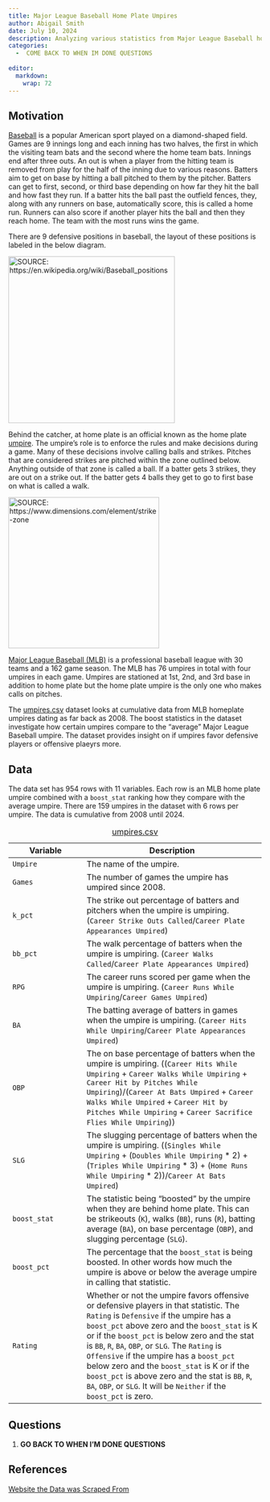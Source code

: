 ```yaml
---
title: Major League Baseball Home Plate Umpires
author: Abigail Smith
date: July 10, 2024
description: Analyzing various statistics from Major League Baseball home plate umpires dating back to 2008.
categories:
  -  COME BACK TO WHEN IM DONE QUESTIONS
  
editor: 
  markdown: 
    wrap: 72
---
```


## Motivation

[Baseball](https://en.wikipedia.org/wiki/Baseball){target="_blank"} is a
popular American sport played on a diamond-shaped field. Games are 9
innings long and each inning has two halves, the first in which the
visiting team bats and the second where the home team bats. Innings end after three outs. An out is when a player from the hitting team is removed from play for the half of the inning due to various reasons. Batters aim to get on base by hitting a ball pitched to them by the pitcher. Batters can get to first, second, or third base depending on how far they hit
the ball and how fast they run. If a batter hits the ball past the
outfield fences, they, along with any runners on base, automatically
score, this is called a home run. Runners can also score if another
player hits the ball and then they reach home. The team with the most
runs wins the game.

There are 9 defensive positions in baseball, the layout of these
positions is labeled in the below diagram.

[![SOURCE:
https://en.wikipedia.org/wiki/Baseball_positions](images/images.png){fig-align="center"
width="331"}](https://en.wikipedia.org/wiki/Baseball_positions)

Behind the catcher, at home plate is an official known as the home plate
[umpire](https://en.wikipedia.org/wiki/Umpire_(baseball)){target="_blank"}. The umpire's role is to enforce the rules and make
decisions during a game. Many of these decisions involve calling balls
and strikes. Pitches that are considered strikes are pitched within the zone outlined below. Anything outside of that zone is called a ball. If a batter gets 3 strikes, they are out on a strike out. If the batter gets 4 balls they get to go to first base on what is called a walk. 

[![SOURCE:
https://www.dimensions.com/element/strike-zone](images/5bd08351ae57fd50e3c91538_Dimensions-Guide-Sports-Baseball-Strike-Zone-Dimensions.svg){fig-align="center"
width="300"}](https://www.dimensions.com/element/strike-zone)

[Major League Baseball (MLB)](https://en.wikipedia.org/wiki/Major_League_Baseball){target="_blank"} is a professional baseball league with 30 teams and a 162 game season. The MLB has 76 umpires in total with four umpires in each game. Umpires are stationed at 1st, 2nd, and 3rd base in addition to home plate but the home plate umpire is the only one who makes calls on pitches. 

The [umpires.csv](umpires.csv){target="_blank"} dataset looks at cumulative data from MLB homeplate umpires dating as far back as 2008. The boost statistics in the dataset investigate how certain umpires compare to the "average" Major League Baseball umpire. The dataset provides insight on if umpires favor defensive players or offensive plaeyrs more. 

## Data

The data set has 954 rows with 11 variables. Each row is an MLB home
plate umpire combined with a `boost_stat` ranking how they compare with
the average umpire. There are 159 umpires in the dataset with 6 rows per
umpire. The data is cumulative from 2008 until 2024.

| Variable     | Description                                                                                                                                                                                                                                                                                                                                                                                                                                                                                                       |
|---------------------|---------------------------------------------------|
| `Umpire`     | The name of the umpire.                                                                                                                                                                                                                                                                                                                                                                                                                                                                                           |
| `Games`      | The number of games the umpire has umpired since 2008.                                                                                                                                                                                                                                                                                                                                                                                                                                                            |
| `k_pct`      | The strike out percentage of batters and pitchers when the umpire is umpiring. (`Career Strike Outs Called`/`Career Plate Appearances Umpired`)                                                                                                                                                                                                                                                                                                                                                                   |
| `bb_pct`     | The walk percentage of batters when the umpire is umpiring. (`Career Walks Called`/`Career Plate Appearances Umpired`)                                                                                                                                                                                                                                                                                                                                                                                            |
| `RPG`        | The career runs scored per game when the umpire is umpiring. (`Career Runs While Umpiring`/`Career Games Umpired`)                                                                                                                                                                                                                                                                                                                                                                                                |
| `BA`         | The batting average of batters in games when the umpire is umpiring. (`Career Hits While Umpiring`/`Career Plate Appearances Umpired`)                                                                                                                                                                                                                                                                                                                                                                            |
| `OBP`        | The on base percentage of batters when the umpire is umpiring. ((`Career Hits While Umpiring` + `Career Walks While Umpiring` + `Career Hit by Pitches While Umpiring`)/(`Career At Bats Umpired` + `Career Walks While Umpired` + `Career Hit by Pitches While Umpiring` + `Career Sacrifice Flies While Umpiring`))                                                                                                                                                                                             |
| `SLG`        | The slugging percentage of batters when the umpire is umpiring. ((`Singles While Umpiring` + (`Doubles While Umpiring` \* 2) + (`Triples While Umpiring` \* 3) + (`Home Runs While Umpiring` \* 2))/`Career At Bats Umpired`)                                                                                                                                                                                                                                                                                     |
| `boost_stat` | The statistic being "boosted" by the umpire when they are behind home plate. This can be strikeouts (`K`), walks (`BB`), runs (`R`), batting average (`BA`), on base percentage (`OBP`), and slugging percentage (`SLG`).                                                                                                                                                                                                                                                                                         |
| `boost_pct`  | The percentage that the `boost_stat` is being boosted. In other words how much the umpire is above or below the average umpire in calling that statistic.                                                                                                                                                                                                                                                                                                                                                         |
| `Rating`     | Whether or not the umpire favors offensive or defensive players in that statistic. The `Rating` is `Defensive` if the umpire has a `boost_pct` above zero and the `boost_stat` is K or if the `boost_pct` is below zero and the stat is `BB`, `R`, `BA`, `OBP`, or `SLG`. The `Rating` is `Offensive` if the umpire has a `boost_pct` below zero and the `boost_stat` is K or if the `boost_pct` is above zero and the stat is `BB`, `R`, `BA`, `OBP`, or `SLG`. It will be `Neither` if the `boost_pct` is zero. |

: [umpires.csv](umpires.csv){target="_blank"}

## Questions

1.  **GO BACK TO WHEN I'M DONE QUESTIONS**

## References

[Website the Data was Scraped
From](https://swishanalytics.com/mlb/mlb-umpire-factors){target="_blank"}
